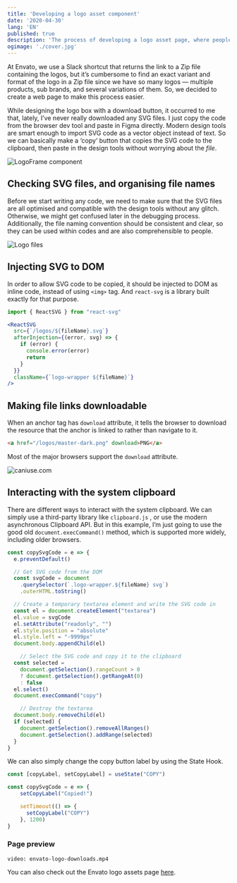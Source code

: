 ```yaml
---
title: 'Developing a logo asset component'
date: '2020-04-30'
lang: 'EN'
published: true
description: 'The process of developing a logo asset page, where people can easily copy the SVG code of the logo to the clipboard, which can be pasted in the design tools as a vector object.'
ogimage: './cover.jpg'
---
```


At Envato, we use a Slack shortcut that returns the link to a Zip file containing the logos, but it’s cumbersome to find an exact variant and format of the logo in a Zip file since we have so many logos — multiple products, sub brands, and several variations of them. So, we decided to create a web page to make this process easier.

While designing the logo box with a download button, it occurred to me that, lately, I’ve never really downloaded any SVG files. I just copy the code from the browser dev tool and paste in Figma directly. Modern design tools are smart enough to import SVG code as a vector object instead of text. So we can basically make a ‘copy‘ button that copies the SVG code to the clipboard, then paste in the design tools without worrying about the *file*.

<ImageContainer maxSize={460} margin="small" noShadow noCaption>

![LogoFrame component](logocomp.svg)

</ImageContainer>

## Checking SVG files, and organising file names

Before we start writing any code, we need to make sure that the SVG files are all optimised and compatible with the design tools without any glitch. Otherwise, we might get confused later in the debugging process. Additionally, the file naming convention should be consistent and clear, so they can be used within codes and are also comprehensible to people. 

<ImageContainer maxSize={240} margin="small" noShadow noCaption>

![Logo files](logo-naming.png)

</ImageContainer>

## Injecting SVG to DOM

In order to allow SVG code to be copied, it should be injected to DOM as inline code, instead of using `<img>` tag. And `react-svg` is a library built exactly for that purpose. 

```jsx
import { ReactSVG } from "react-svg"

<ReactSVG
  src={`/logos/${fileName}.svg`}
  afterInjection={(error, svg) => {
    if (error) {
      console.error(error)
      return
    }
  }}
  className={`logo-wrapper ${fileName}`}
/>
```

## Making file links downloadable

When an anchor tag has `download` attribute, it tells the browser to download the resource that the anchor is linked to rather than navigate to it.

```html
<a href="/logos/master-dark.png" download>PNG</a>
```

Most of the major browsers support the `download` attribute.

![caniuse.com](https://res.cloudinary.com/ireaderinokun/image/upload/v1588337087747/caniuse-embed/all/download.png)

## Interacting with the system clipboard

There are different ways to interact with the system clipboard. We can simply use a third-party library like `clipboard.js` , or use the modern asynchronous Clipboard API. But in this example, I’m just going to use the good old `document.execCommand()` method, which is supported more widely, including older browsers.

```javascript
const copySvgCode = e => {
  e.preventDefault()

  // Get SVG code from the DOM
  const svgCode = document
    .querySelector(`.logo-wrapper.${fileName} svg`)
    .outerHTML.toString()

  // Create a temporary textarea element and write the SVG code in
  const el = document.createElement("textarea")
  el.value = svgCode
  el.setAttribute("readonly", "")
  el.style.position = "absolute"
  el.style.left = "-9999px"
  document.body.appendChild(el)

	// Select the SVG code and copy it to the clipboard
  const selected =
    document.getSelection().rangeCount > 0
    ? document.getSelection().getRangeAt(0)
    : false
  el.select()
  document.execCommand("copy")

	// Destroy the textarea
  document.body.removeChild(el)
  if (selected) {
    document.getSelection().removeAllRanges()
    document.getSelection().addRange(selected)
  }
}
```

We can also simply change the copy button label by using the State Hook.

```javascript
const [copyLabel, setCopyLabel] = useState("COPY")

const copySvgCode = e => {
	setCopyLabel("Copied!")

	setTimeout(() => {
	  setCopyLabel("COPY")
	}, 1200)
}
```

### Page preview

<VideoContainer margin="small" border>

`video: envato-logo-downloads.mp4`

</VideoContainer>

You can also check out the Envato logo assets page [here](https://envato.github.io/envato-design-resources/).
